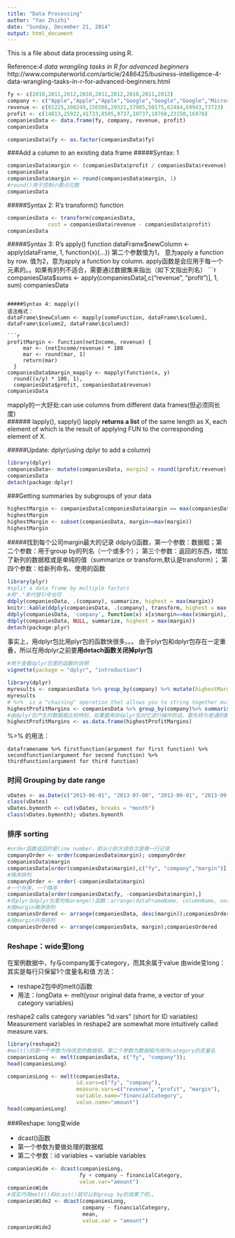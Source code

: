 ```yaml
---
title: "Data Processing"
author: "Yan Zhizhi"
date: "Sunday, December 21, 2014"
output: html_document
---
```

This is a file about data processing using R.   
   
Reference:*4 data wrangling tasks in R for advanced beginners*    
http://www.computerworld.com/article/2486425/business-intelligence-4-data-wrangling-tasks-in-r-for-advanced-beginners.html

```r
fy <- c(2010,2011,2012,2010,2011,2012,2010,2011,2012) 
company <- c("Apple","Apple","Apple","Google","Google","Google","Microsoft","Microsoft","Microsoft")
revenue <- c(65225,108249,156508,29321,37905,50175,62484,69943,73723) 
profit <- c(14013,25922,41733,8505,9737,10737,18760,23150,16978) 
companiesData <- data.frame(fy, company, revenue, profit)
companiesData

companiesData$fy <- as.factor(companiesData$fy)
```
###Add a column to an existing data frame
#####Syntax: 1
```r
companiesData$margin <- (companiesData$profit / companiesData$revenue) * 100
companiesData
companiesData$margin <- round(companiesData$margin, 1) 
#round()用于控制小数点位数
companiesData
```
#####Syntax 2: R's transform() function
```r
companiesData <- transform(companiesData, 
             cost = companiesData$revenue - companiesData$profit)
companiesData
```
#####Syntax 3: R's apply() function
dataFrame$newColumn <- apply(dataFrame, 1, function(x){...})
第二个参数值为1， 意为apply a function by row.      
值为2，意为apply a function by column.    
apply函数是会应用于每一个元素的。。如果有的列不适合，需要通过数据集来指出（如下文指出列名）
```r
companiesData$sums <- apply(companiesData[,c("revenue", "profit")], 1, sum)
companiesData
```

#####Syntax 4: mapply()
语法格式：   
dataFrame\$newColumn <- mapply(someFunction, dataFrame\$column1, dataFrame\$column2, dataFrame\$column3)  

```r
profitMargin <- function(netIncome, revenue) { 
     mar <- (netIncome/revenue) * 100 
     mar <- round(mar, 1) 
     return(mar) 
  }
companiesData$margin_mapply <- mapply(function(x, y) 
  round((x/y) * 100, 1), 
  companiesData$profit, companiesData$revenue)
companiesData
```
mapply的一大好处:can use columns from different data frames(但必须同长度)   
###### lapply(), sapply()
lapply **returns a list** of the same length as X, each element of which is the result of applying FUN to the corresponding element of X.   

#####Update: dplyr(using dplyr to add a column)
```r
library(dplyr)
companiesData<- mutate(companiesData, margin2 = round((profit/revenue) * 100, 1)) 
companiesData
detach(package:dplyr)
```

###Getting summaries by subgroups of your data
```r
highestMargin <- companiesData[companiesData$margin == max(companiesData$margin),]
highestMargin
highestMargin <- subset(companiesData, margin==max(margin))
highestMargin
```
#####找到每个公司margin最大的记录
ddply()函数，第一个参数：数据框；第二个参数：用于group by的列名（一个或多个）；
第三个参数：返回的东西，增加了新列的数据框或是单纯的值（summarize or transform,默认是transform）；
第四个参数：给新列命名、使用的函数
```r
library(plyr)
#split a data frame by multiple factors
#用"."来代替引号也可
ddply(companiesData, .(company), summarize, highest = max(margin))
knitr::kable(ddply(companiesData, .(company), transform, highest = max(margin)))
ddply(companiesData, 'company', function(x) x[x$margin==max(x$margin),])
ddply(companiesData, NULL, summarize, highest = max(margin))
detach(package:plyr)
```
事实上，用dplyr包比用plyr包的函数快很多。。。
由于plyr包和dplyr包存在一定重叠，所以在用dplyr之前要**用detach函数关闭掉plyr包**
```r
#用于查看dplyr包里的函数的说明
vignette(package = "dplyr", "introduction")
```

```r
library(dplyr)
myresults <- companiesData %>% group_by(company) %>% mutate(highestMargin = max(margin), lowestMargin = min(margin)) 
myresults
# %>%  is a "chaining" operation that allows you to string together multiple commands on a data frame
highestProfitMargins <- companiesData %>% group_by(company)%>% summarise(bestMargin = max(margin)) 
#由dplyr包产生的数据框比较特别，如果要用非dplyr包对它进行操作的话，要先转为普通的数据框：
highestProfitMargins <- as.data.frame(highestProfitMargins)
```
%>% 的用法：
```
dataframename %>% firstfunction(argument for first function) %>% secondfunction(argument for second function) %>% thirdfunction(argument for third function) 
```

### 时间 Grouping by date range
```r
vDates <- as.Date(c("2013-06-01", "2013-07-08", "2013-09-01", "2013-09-15"))
class(vDates)
vDates.bymonth <- cut(vDates, breaks = "month")
class(vDates.bymonth); vDates.bymonth
```

### 排序 sorting
```r
#order函数返回的是line number，即从小到大排依次是哪一行记录
companyOrder <- order(companiesData$margin); companyOrder
companiesData$margin
companiesData[order(companiesData$margin),c("fy", "company","margin")]
#降序排列
companyOrder <- order(-companiesData$margin)
#一个升序，一个降序
companiesData[order(companiesData$fy, -companiesData$margin),]
#在plyr与dplyr包里均有arange()函数：arrange(dataFrameName, columnName, secondColumnName)
#按margin降序排列
companiesOrdered <- arrange(companiesData, desc(margin));companiesOrdered
#按margin升序排列
companiesOrdered <- arrange(companiesData, margin);companiesOrdered
```

### Reshape：wide变long
在案例数据中，fy与company属于category，而其余属于value
由wide变long：其实是每行只保留1个度量名和值
方法：

- reshape2包中的melt()函数
- 用法：longData <- melt(your original data frame, a vector of your category variables)

 reshape2 calls category variables "id.vars" (short for ID variables)    
  Measurement variables in reshape2 are somewhat more intuitively called measure.vars.
```r
library(reshape2)
#melt()的第一个参数为待改变的数据框，第二个参数为数据框内用作category的变量名
companiesLong <- melt(companiesData, c("fy", "company")); 
head(companiesLong)

companiesLong <- melt(companiesData, 
                      id.vars=c("fy", "company"), 
                      measure.vars=c("revenue", "profit", "margin"), 
                      variable.name="financialCategory", 
                      value.name="amount")
head(companiesLong)
```

###Reshape: long变wide

- dcast()函数
- 第一个参数为要做处理的数据框
- 第二个参数：id variables ~ variable variables
```r
companiesWide <- dcast(companiesLong, 
                       fy + company ~ financialCategory,
                       value.var="amount")
companiesWide
#其实巧用melt()和dcast()就可以到group by的效果了吧。。
companiesWide2 <- dcast(companiesLong, 
                        company ~ financialCategory, 
                        mean, 
                        value.var = "amount")
companiesWide2
```
